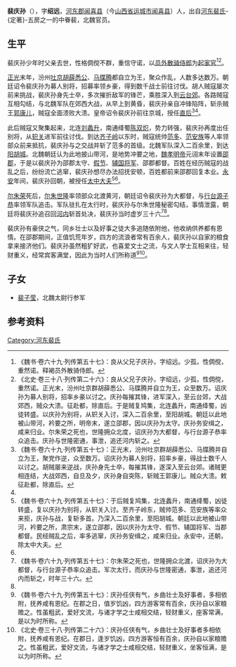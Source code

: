 '''裴庆孙'''（{{bd|？||？||}}），字'''绍远'''，[[河东郡_(中国)|河东郡]][[闻喜县|闻喜县]]（今[[山西省|山西省]][[运城市|运城市]][[闻喜县|闻喜县]]）人，出自[[河东裴氏|河东裴氏]]-{定著}-五房之一的中眷裴，北魏官员。

==生平==
裴庆孙少年时父亲去世，性格倜傥不群，重信守诺，以[[员外散骑侍郎|员外散骑侍郎]]为[[起家官|起家官]]<ref>《魏书·卷六十九·列传第五十七》：良从父兄子庆孙，字绍远。少孤，性倜傥，重然诺。释褐员外散骑侍郎。</ref><ref name=autogenerated1>《北史·卷三十八·列传第二十六》：良从父兄子庆孙，字绍远，少孤，性倜傥，重然诺。正光末，汾州吐京群胡薛悉公、马牒腾并自立为王，众至数万。诏庆孙为募人别将，招率乡豪以讨之。庆孙每摧其锋，进军深入，至云台郊，大战郊西，贼众大溃。征赴都，除直后。于是贼复鸠集，北连蠡升，南通绛蜀，凶徒转盛。以庆孙为别将，从轵关入讨，深入二百余里，至阳胡城。朝廷以此地被山带河，衿要之所，明帝末，遂立邵郡，因以庆孙为太守。庆孙务安缉之，咸来归业。尔朱荣之死也，世隆拥众北度，诏庆孙为大都督，与行台源子恭率众追击。庆孙与世隆密通，事泄，追还河内斩之。</ref>。

[[正光|正光]]末年，汾州[[吐京胡|吐京胡]][[薛悉公|薛悉公]]、[[马牒腾|马牒腾]]都自立为王，聚众作乱，人数多达数万。朝廷诏令裴庆孙为募人别将，招募率领乡豪，得到数千战士前往讨伐。胡人贼寇屡次前来挑战，裴庆孙身先士卒，多次摧折敌军的锋芒，乘胜深入到[[云台郊|云台郊]]。各路贼寇互相勾结，与北魏军队在郊西大战，从早上到黄昏，裴庆孙亲自冲锋陷阵，斩杀贼王[[郭康儿|郭康儿]]，贼寇全面溃败大溃。皇帝诏令裴庆孙前往京城，授任[[直后|直后]]<ref>《魏书·卷六十九·列传第五十七》：正光末，汾州吐京群胡薛悉公、马牒腾并自立为王，聚党作逆，众至数万。诏庆孙为募人别将，招率乡豪，得战士数千人以讨之。胡贼屡来逆战，庆孙身先士卒，每摧其锋，遂深入至云台郊。诸贼更相连结，大战郊西，自旦及夕，庆孙身自突陈，斩贼王郭康儿。贼众大溃。敕征赴都，除直后。</ref><ref name=autogenerated1 />。

此后贼寇又聚集起来，北连[[刘蠡升|刘蠡升]]，南通绛蜀[[陈双炽|陈双炽]]，势力转强，裴庆孙再度出任别将，从[[轵关|轵关]]进军前往讨伐。到达[[齐子岭|齐子岭]]以东时，贼寇统帅[[范多|范多]]、[[范安族|范安族]]等人率领部众前来抵抗，裴庆孙与之交战并斩了范多的首级。北魏军队深入二百余里，到达[[阳胡城|阳胡城]]。北魏朝廷认为此地披山带河，是地势冲要之地，[[魏孝明帝|魏孝明帝]]元诩末年设置[[邵郡|邵郡]]，于是以裴庆孙为邵郡太守、[[假节|假节]]、[[辅国将军|辅国将军]]、邵郡都督。百姓在经历贼寇的战乱之后，纷纷流亡逃窜，裴庆孙想尽办法招抚安顿，百姓都前来邵郡回复本业。[[永安_(北魏)|永安]]年间，裴庆孙回朝，被授任[[太中大夫|太中大夫]]<ref>《魏书·卷六十九·列传第五十七》：于后贼复鸠集，北连蠡升，南通绛蜀，凶徒转盛，复以庆孙为别将，从轵关入讨。至齐子岭东，贼帅范多、范安族等率众来拒，庆孙与战，复斩多首。乃深入二百余里，至阳胡城。朝廷以此地被山带河，衿要之所，肃宗末，遂立邵郡，因以庆孙为太守、假节、辅国将军、当郡都督。民经贼乱之后，率多逃窜，庆孙务安缉之，咸来归业。永安中，还朝，除太中大夫。</ref><ref name=autogenerated1 />。

[[尔朱荣|尔朱荣]]死后，[[尔朱世隆|尔朱世隆]]率领部众北渡黄河，朝廷诏令裴庆孙为大都督，与[[行台|行台]][[源子恭|源子恭]]率领军队追击。军队驻扎在太行时，裴庆孙与尔朱世隆秘密勾结，事情泄露，朝廷将裴庆孙追召回[[河内|河内]]斩首处决，裴庆孙当时虚岁三十六<ref>《魏书·卷六十九·列传第五十七》：尔朱荣之死也，世隆拥众北渡，诏庆孙为大都督，与行台源子恭率众追击。军次太行，而庆孙与世隆密通，事泄，追还河内而斩之，时年三十六。</ref><ref name=autogenerated1 />。

裴庆孙有豪侠之气，同乡壮士以及好事之徒大多追随依附他，他收纳供养都有恩情。在邵郡期间，正值饥荒年岁，四方的流浪者常有百余人，裴庆孙以自家的粮食拿来接济他们。裴庆孙虽然粗犷好武，也喜爱文士之流，与文人学士互相来往，轻财重义，经常宾客满堂，因此为当时人们所称道<ref>《魏书·卷六十九·列传第五十七》：庆孙任侠有气，乡曲壮士及好事者，多相依附，抚养咸有恩纪。在郡之日，值岁饥凶，四方游客常有百余，庆孙自以家粮赡之。性虽粗武，爱好文流，与诸才学之士咸相交结，轻财重义，座客常满，是以为时所称。</ref><ref>《北史·卷三十八·列传第二十六》：庆孙任侠有气，乡曲壮士及好事者多相依附，抚养咸有恩纪。在郡日，逢岁饥凶，四方游客恒有百余，庆孙自以家粮赡之。性虽粗武，爱好文流，与诸才学之士咸相交结，轻财重义，坐客恒满，是以为时所称。</ref>。

==子女==
*[[裴子莹|裴子莹]]，北魏太尉行参军

==参考资料==
{{reflist}}

[[Category:河东裴氏|Category:河东裴氏]]